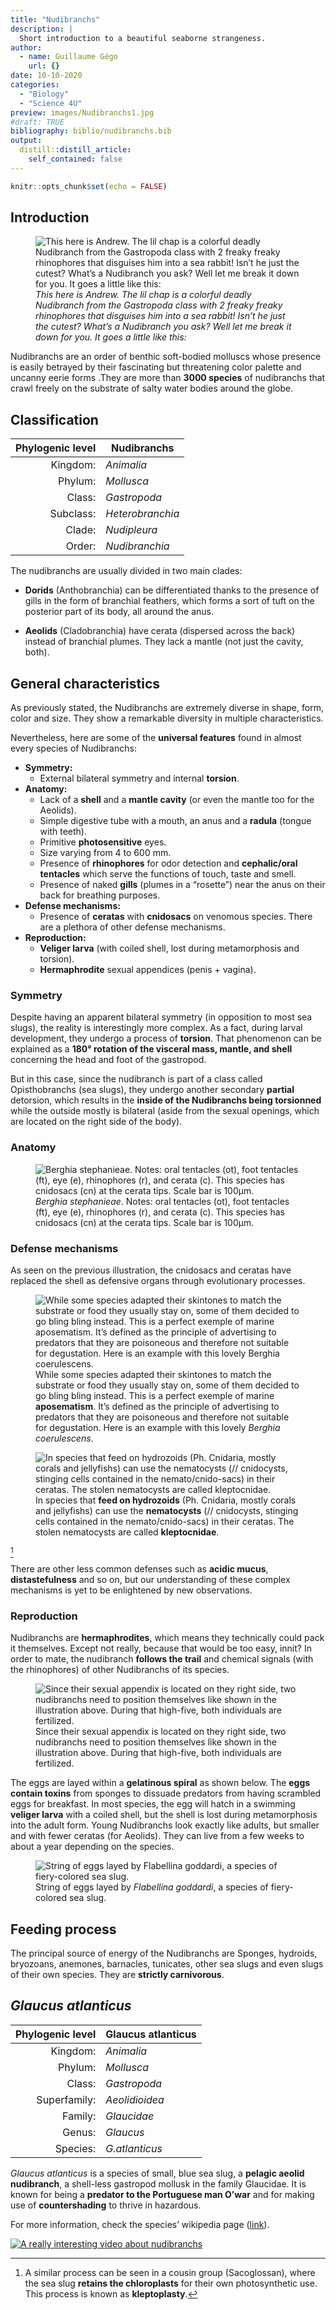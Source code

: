 ```yaml
---
title: "Nudibranchs"
description: |
  Short introduction to a beautiful seaborne strangeness.
author:
  - name: Guillaume Gégo
    url: {}
date: 10-10-2020
categories:
  - "Biology"
  - "Science 4U"
preview: images/Nudibranchs1.jpg
#draft: TRUE
bibliography: biblio/nudibranchs.bib
output:
  distill::distill_article:
    self_contained: false
---
```


```r
knitr::opts_chunk$set(echo = FALSE)
```

## Introduction
![*This here is Andrew. The lil chap is a colorful deadly Nudibranch from the Gastropoda class with 2 freaky freaky rhinophores that disguises him into a sea rabbit! Isn't he just the cutest? What's a Nudibranch you ask? Well let me break it down for you. It goes a little like this:*](images/Nudibranchs1.jpg)

Nudibranchs are an order of benthic soft-bodied molluscs whose presence is easily betrayed by their fascinating but threatening color palette and uncanny eerie forms .They are more than **3000 species** of nudibranchs that crawl freely on the substrate of salty water bodies around the globe.

## Classification

Phylogenic level | Nudibranchs
-------------: | -------------
Kingdom: | *Animalia*
Phylum: | *Mollusca*
Class: | *Gastropoda*
Subclass: | *Heterobranchia*
Clade: | *Nudipleura*
Order: | *Nudibranchia*
  
The nudibranchs are usually divided in two main clades:

* **Dorids** (Anthobranchia) can be differentiated thanks to the presence of gills in the form of branchial feathers, which forms a sort of tuft on the posterior part of its body, all around the anus.

* **Aeolids** (Cladobranchia) have cerata (dispersed across the back) instead of branchial plumes. They lack a mantle (not just the cavity, both).

## General characteristics
As previously stated, the Nudibranchs are extremely diverse in shape, form, color and size. They show a remarkable diversity in multiple characteristics.
  
Nevertheless, here are some of the **universal features** found in almost every species of Nudibranchs:

* **Symmetry:**
    + External bilateral symmetry and internal **torsion**.
* **Anatomy:**
    + Lack of a **shell** and a **mantle cavity** (or even the mantle too for the Aeolids).
    + Simple digestive tube with a mouth, an anus and a **radula** (tongue with teeth).
    + Primitive **photosensitive** eyes.
    + Size varying from 4 to 600 mm.
    + Presence of **rhinophores** for odor detection and **cephalic/oral tentacles** which serve the functions of touch, taste and smell.
    + Presence of naked **gills** (plumes in a "rosette") near the anus on their back for breathing purposes.
* **Defense mechanisms:**
    + Presence of **ceratas** with **cnidosacs** on venomous species. There are a plethora of other defense mechanisms.
* **Reproduction:**
    + **Veliger larva** (with coiled shell, lost during metamorphosis and torsion).
    + **Hermaphrodite** sexual appendices (penis + vagina).

### Symmetry
Despite having an apparent bilateral symmetry (in opposition to most sea slugs), the reality is interestingly more complex. As a fact, during larval development, they undergo a process of **torsion**. That phenomenon can be explained as a **180° rotation of the visceral mass, mantle, and shell** concerning the head and foot of the gastropod.

But in this case, since the nudibranch is part of a class called Opisthobranchs (sea slugs), they undergo another secondary **partial**  detorsion, which results in the **inside of the Nudibranchs being torsionned** while the outside mostly is bilateral (aside from the sexual openings, which are located on the right side of the body).

### Anatomy

![*Berghia stephanieae*. Notes: oral tentacles (ot), foot tentacles (ft), eye (e), rhinophores (r), and cerata (c). This species has cnidosacs (cn) at the cerata tips. Scale bar is 100μm.](images/Anatomy_Nudibranchs.png)

### Defense mechanisms
As seen on the previous illustration, the cnidosacs and ceratas have replaced the shell as defensive organs through evolutionary processes.

![While some species adapted their skintones to match the substrate or food they usually stay on, some of them decided to go bling bling instead. This is a perfect exemple of marine **aposematism**. It's defined as the principle of advertising to predators that they are poisoneous and therefore not suitable for degustation. Here is an example with this lovely *Berghia coerulescens*.](images/aposematism.jpg)

![In species that **feed on hydrozoids** (Ph. Cnidaria, mostly corals and jellyfishs) can use the **nematocysts** (// cnidocysts, stinging cells contained in the nemato/cnido-sacs) in their ceratas. The stolen nematocysts are called **kleptocnidae**.](images/kleptocnidae.jpg)

[^1]

There are other less common defenses such as **acidic mucus**, **distastefulness** and so on, but our understanding of these complex mechanisms is yet to be enlightened by new observations.

### Reproduction
Nudibranchs are **hermaphrodites**, which means they technically could pack it themselves. Except not really, because that would be too easy, innit? In order to mate, the nudibranch **follows the trail** and chemical signals (with the rhinophores) of other Nudibranchs of its species. 

![Since their sexual appendix is located on they right side, two nudibranchs need to position themselves like shown in the illustration above. During that high-five, both individuals are fertilized.](images/reproduction.png)

The eggs are layed within a **gelatinous spiral** as shown below.  The **eggs contain toxins** from sponges to dissuade predators from having scrambled eggs for breakfast. In most species, the egg will hatch in a swimming **veliger larva** with a coiled shell, but the shell is lost during metamorphosis into the adult form. Young Nudibranchs look exactly like adults, but smaller and with fewer ceratas (for Aeolids). They can live from a few weeks to about a year depending on the species.

![String of eggs layed by *Flabellina goddardi*, a species of fiery-colored sea slug.](images/Eggs_Nudibranchs.jpg)

## Feeding process

The principal source of energy of the Nudibranchs are Sponges, hydroids, bryozoans, anemones, barnacles, tunicates, other sea slugs and even slugs of their own species. They are **strictly carnivorous**. 

## *Glaucus atlanticus*

Phylogenic level | Glaucus atlanticus
-------------: | -------------
Kingdom: | *Animalia*
Phylum: | *Mollusca*
Class: | *Gastropoda*
Superfamily: | *Aeolidioidea*
Family: | *Glaucidae*
Genus: | *Glaucus*
Species: | *G.atlanticus*

*Glaucus atlanticus* is a species of small, blue sea slug, a **pelagic aeolid nudibranch**, a shell-less gastropod mollusk in the family Glaucidae. It is known for being a **predator to the Portuguese man O'war** and for making use of **countershading** to thrive in hazardous.

For more information, check the species' wikipedia page ([link](https://en.wikipedia.org/wiki/Glaucus_atlanticus)).

[![A really interesting video about nudibranchs](http://img.youtube.com/vi/F7V8DRfZBQI/0.jpg)](http://www.youtube.com/watch?v=F7V8DRfZBQI "True Facts: Freaky Nudibranchs")

[^1]: A similar process can be seen in a cousin group (Sacoglossan), where the sea slug **retains the chloroplasts** for their own photosynthetic use. This process is known as **kleptoplasty**.
